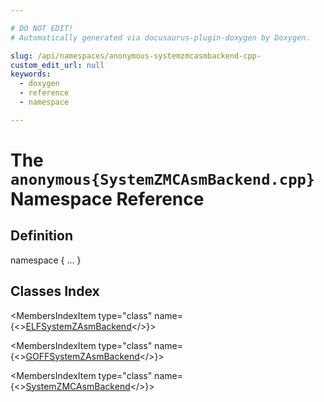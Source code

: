 ```yaml
---

# DO NOT EDIT!
# Automatically generated via docusaurus-plugin-doxygen by Doxygen.

slug: /api/namespaces/anonymous-systemzmcasmbackend-cpp-
custom_edit_url: null
keywords:
  - doxygen
  - reference
  - namespace

---
```





# The `anonymous{SystemZMCAsmBackend.cpp}` Namespace Reference

<DoxygenPage pluginConfig={pluginConfig}>



## Definition

<CodeBlock>namespace &#123; ... &#125;</CodeBlock>

## Classes Index

<MembersIndex>

<MembersIndexItem
  type="class"
  name={<><a href="/docs/api/classes/anonymous-namespace-systemzmcasmbackend-cpp-/elfsystemzasmbackend">ELFSystemZAsmBackend</a></>}>
</MembersIndexItem>

<MembersIndexItem
  type="class"
  name={<><a href="/docs/api/classes/anonymous-namespace-systemzmcasmbackend-cpp-/goffsystemzasmbackend">GOFFSystemZAsmBackend</a></>}>
</MembersIndexItem>

<MembersIndexItem
  type="class"
  name={<><a href="/docs/api/classes/anonymous-namespace-systemzmcasmbackend-cpp-/systemzmcasmbackend">SystemZMCAsmBackend</a></>}>
</MembersIndexItem>

</MembersIndex>


</DoxygenPage>

